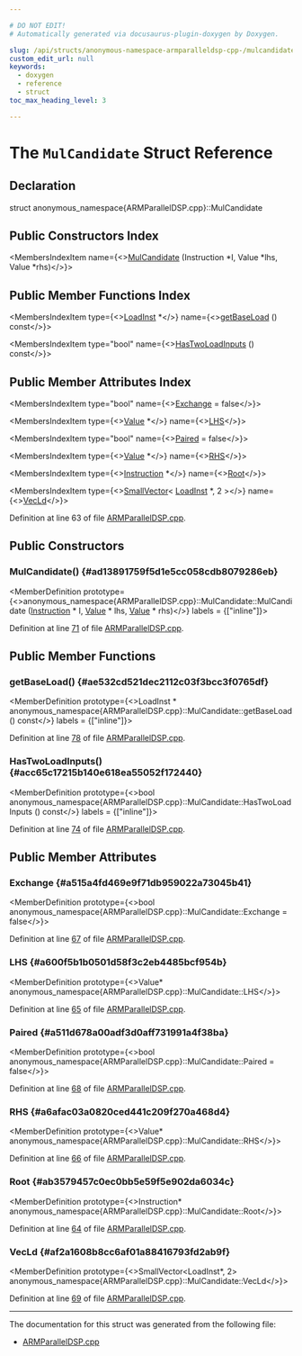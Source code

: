 ```yaml
---

# DO NOT EDIT!
# Automatically generated via docusaurus-plugin-doxygen by Doxygen.

slug: /api/structs/anonymous-namespace-armparalleldsp-cpp-/mulcandidate
custom_edit_url: null
keywords:
  - doxygen
  - reference
  - struct
toc_max_heading_level: 3

---
```





# The `MulCandidate` Struct Reference

<DoxygenPage pluginConfig={pluginConfig}>



## Declaration

<CodeBlock>struct anonymous_namespace{ARMParallelDSP.cpp}::MulCandidate</CodeBlock>

## Public Constructors Index

<MembersIndex>

<MembersIndexItem
  name={<><a href="#ad13891759f5d1e5cc058cdb8079286eb">MulCandidate</a> (Instruction &#42;I, Value &#42;lhs, Value &#42;rhs)</>}>
</MembersIndexItem>

</MembersIndex>

## Public Member Functions Index

<MembersIndex>

<MembersIndexItem
  type={<><a href="/docs/api/classes/llvm/loadinst">LoadInst</a> &#42;</>}
  name={<><a href="#ae532cd521dec2112c03f3bcc3f0765df">getBaseLoad</a> () const</>}>
</MembersIndexItem>

<MembersIndexItem
  type="bool"
  name={<><a href="#acc65c17215b140e618ea55052f172440">HasTwoLoadInputs</a> () const</>}>
</MembersIndexItem>

</MembersIndex>

## Public Member Attributes Index

<MembersIndex>

<MembersIndexItem
  type="bool"
  name={<><a href="#a515a4fd469e9f71db959022a73045b41">Exchange</a> = false</>}>
</MembersIndexItem>

<MembersIndexItem
  type={<><a href="/docs/api/classes/llvm/value">Value</a> &#42;</>}
  name={<><a href="#a600f5b1b0501d58f3c2eb4485bcf954b">LHS</a></>}>
</MembersIndexItem>

<MembersIndexItem
  type="bool"
  name={<><a href="#a511d678a00adf3d0aff731991a4f38ba">Paired</a> = false</>}>
</MembersIndexItem>

<MembersIndexItem
  type={<><a href="/docs/api/classes/llvm/value">Value</a> &#42;</>}
  name={<><a href="#a6afac03a0820ced441c209f270a468d4">RHS</a></>}>
</MembersIndexItem>

<MembersIndexItem
  type={<><a href="/docs/api/classes/llvm/instruction">Instruction</a> &#42;</>}
  name={<><a href="#ab3579457c0ec0bb5e59f5e902da6034c">Root</a></>}>
</MembersIndexItem>

<MembersIndexItem
  type={<><a href="/docs/api/classes/llvm/smallvector">SmallVector</a>&lt; <a href="/docs/api/classes/llvm/loadinst">LoadInst</a> &#42;, 2 &gt;</>}
  name={<><a href="#af2a1608b8cc6af01a88416793fd2ab9f">VecLd</a></>}>
</MembersIndexItem>

</MembersIndex>


Definition at line 63 of file <a href="/docs/api/files/lib/lib/target/lib/target/arm/armparalleldsp-cpp">ARMParallelDSP.cpp</a>.

<SectionDefinition>

## Public Constructors

### MulCandidate() {#ad13891759f5d1e5cc058cdb8079286eb}

<MemberDefinition
  prototype={<>anonymous&#95;namespace&#123;ARMParallelDSP.cpp&#125;::MulCandidate::MulCandidate (<a href="/docs/api/classes/llvm/instruction">Instruction</a> &#42; I, <a href="/docs/api/classes/llvm/value">Value</a> &#42; lhs, <a href="/docs/api/classes/llvm/value">Value</a> &#42; rhs)</>}
  labels = {["inline"]}>

Definition at line <a href="/docs/api/files/lib/lib/target/lib/target/arm/armparalleldsp-cpp/#l00071">71</a> of file <a href="/docs/api/files/lib/lib/target/lib/target/arm/armparalleldsp-cpp">ARMParallelDSP.cpp</a>.
</MemberDefinition>

</SectionDefinition>

<SectionDefinition>

## Public Member Functions

### getBaseLoad() {#ae532cd521dec2112c03f3bcc3f0765df}

<MemberDefinition
  prototype={<>LoadInst &#42; anonymous&#95;namespace&#123;ARMParallelDSP.cpp&#125;::MulCandidate::getBaseLoad () const</>}
  labels = {["inline"]}>

Definition at line <a href="/docs/api/files/lib/lib/target/lib/target/arm/armparalleldsp-cpp/#l00078">78</a> of file <a href="/docs/api/files/lib/lib/target/lib/target/arm/armparalleldsp-cpp">ARMParallelDSP.cpp</a>.
</MemberDefinition>

### HasTwoLoadInputs() {#acc65c17215b140e618ea55052f172440}

<MemberDefinition
  prototype={<>bool anonymous&#95;namespace&#123;ARMParallelDSP.cpp&#125;::MulCandidate::HasTwoLoadInputs () const</>}
  labels = {["inline"]}>

Definition at line <a href="/docs/api/files/lib/lib/target/lib/target/arm/armparalleldsp-cpp/#l00074">74</a> of file <a href="/docs/api/files/lib/lib/target/lib/target/arm/armparalleldsp-cpp">ARMParallelDSP.cpp</a>.
</MemberDefinition>

</SectionDefinition>

<SectionDefinition>

## Public Member Attributes

### Exchange {#a515a4fd469e9f71db959022a73045b41}

<MemberDefinition
  prototype={<>bool anonymous&#95;namespace&#123;ARMParallelDSP.cpp&#125;::MulCandidate::Exchange = false</>}>

Definition at line <a href="/docs/api/files/lib/lib/target/lib/target/arm/armparalleldsp-cpp/#l00067">67</a> of file <a href="/docs/api/files/lib/lib/target/lib/target/arm/armparalleldsp-cpp">ARMParallelDSP.cpp</a>.
</MemberDefinition>

### LHS {#a600f5b1b0501d58f3c2eb4485bcf954b}

<MemberDefinition
  prototype={<>Value&#42; anonymous&#95;namespace&#123;ARMParallelDSP.cpp&#125;::MulCandidate::LHS</>}>

Definition at line <a href="/docs/api/files/lib/lib/target/lib/target/arm/armparalleldsp-cpp/#l00065">65</a> of file <a href="/docs/api/files/lib/lib/target/lib/target/arm/armparalleldsp-cpp">ARMParallelDSP.cpp</a>.
</MemberDefinition>

### Paired {#a511d678a00adf3d0aff731991a4f38ba}

<MemberDefinition
  prototype={<>bool anonymous&#95;namespace&#123;ARMParallelDSP.cpp&#125;::MulCandidate::Paired = false</>}>

Definition at line <a href="/docs/api/files/lib/lib/target/lib/target/arm/armparalleldsp-cpp/#l00068">68</a> of file <a href="/docs/api/files/lib/lib/target/lib/target/arm/armparalleldsp-cpp">ARMParallelDSP.cpp</a>.
</MemberDefinition>

### RHS {#a6afac03a0820ced441c209f270a468d4}

<MemberDefinition
  prototype={<>Value&#42; anonymous&#95;namespace&#123;ARMParallelDSP.cpp&#125;::MulCandidate::RHS</>}>

Definition at line <a href="/docs/api/files/lib/lib/target/lib/target/arm/armparalleldsp-cpp/#l00066">66</a> of file <a href="/docs/api/files/lib/lib/target/lib/target/arm/armparalleldsp-cpp">ARMParallelDSP.cpp</a>.
</MemberDefinition>

### Root {#ab3579457c0ec0bb5e59f5e902da6034c}

<MemberDefinition
  prototype={<>Instruction&#42; anonymous&#95;namespace&#123;ARMParallelDSP.cpp&#125;::MulCandidate::Root</>}>

Definition at line <a href="/docs/api/files/lib/lib/target/lib/target/arm/armparalleldsp-cpp/#l00064">64</a> of file <a href="/docs/api/files/lib/lib/target/lib/target/arm/armparalleldsp-cpp">ARMParallelDSP.cpp</a>.
</MemberDefinition>

### VecLd {#af2a1608b8cc6af01a88416793fd2ab9f}

<MemberDefinition
  prototype={<>SmallVector&lt;LoadInst&#42;, 2&gt; anonymous&#95;namespace&#123;ARMParallelDSP.cpp&#125;::MulCandidate::VecLd</>}>

Definition at line <a href="/docs/api/files/lib/lib/target/lib/target/arm/armparalleldsp-cpp/#l00069">69</a> of file <a href="/docs/api/files/lib/lib/target/lib/target/arm/armparalleldsp-cpp">ARMParallelDSP.cpp</a>.
</MemberDefinition>

</SectionDefinition>

<hr/>

The documentation for this struct was generated from the following file:

<ul>
<li><a href="/docs/api/files/lib/lib/target/lib/target/arm/armparalleldsp-cpp">ARMParallelDSP.cpp</a></li>
</ul>

</DoxygenPage>
